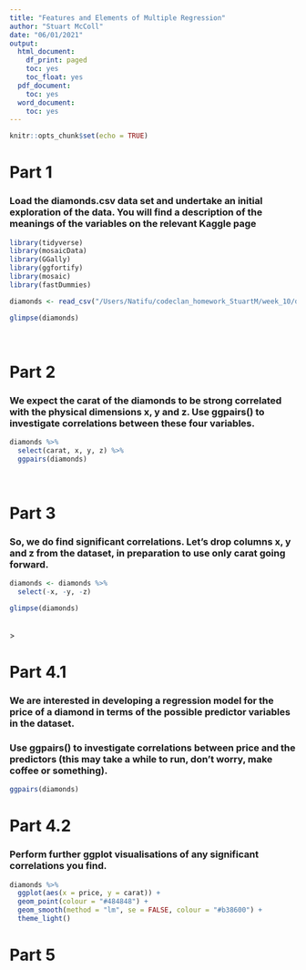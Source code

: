 ```yaml
---
title: "Features and Elements of Multiple Regression"
author: "Stuart McColl"
date: "06/01/2021"
output:
  html_document:
    df_print: paged
    toc: yes
    toc_float: yes
  pdf_document:
    toc: yes
  word_document:
    toc: yes
---
```


```r
knitr::opts_chunk$set(echo = TRUE)
```

# Part 1

### Load the diamonds.csv data set and undertake an initial exploration of the data. You will find a description of the meanings of the variables on the relevant Kaggle page

```r

library(tidyverse)
library(mosaicData)
library(GGally)
library(ggfortify)
library(mosaic)
library(fastDummies)

diamonds <- read_csv("/Users/Natifu/codeclan_homework_StuartM/week_10/day_2/4_diamonds_hw/data/diamonds.csv")

```

```r

glimpse(diamonds)

```

<br>

# Part 2

### We expect the carat of the diamonds to be strong correlated with the physical dimensions x, y and z. Use ggpairs() to investigate correlations between these four variables.

```r

diamonds %>% 
  select(carat, x, y, z) %>% 
  ggpairs(diamonds)

```

<br>

# Part 3

### So, we do find significant correlations. Let’s drop columns x, y and z from the dataset, in preparation to use only carat going forward.

```r

diamonds <- diamonds %>% 
  select(-x, -y, -z)

glimpse(diamonds)

```

<br>>

# Part 4.1

### We are interested in developing a regression model for the price of a diamond in terms of the possible predictor variables in the dataset.

### Use ggpairs() to investigate correlations between price and the predictors (this may take a while to run, don’t worry, make coffee or something).

```r

ggpairs(diamonds)

```

# Part 4.2

### Perform further ggplot visualisations of any significant correlations you find.

```r

diamonds %>% 
  ggplot(aes(x = price, y = carat)) +
  geom_point(colour = "#484848") +
  geom_smooth(method = "lm", se = FALSE, colour = "#b38600") +
  theme_light()

```

# Part 5








